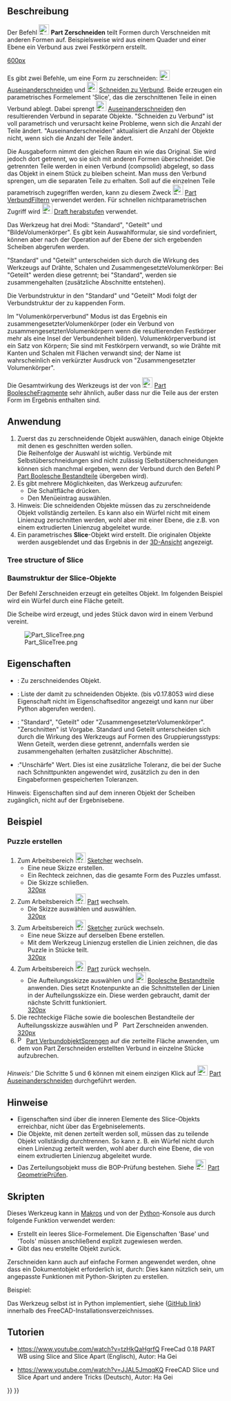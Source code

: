 <languages/>

{{Docnav/de
|[[Part_SliceApart/de|Auseinanderschneiden]]
|[[Part_XOR/de|XOdeR]]
|[[Part_Workbench/de|Part]]
|IconL=Part_SliceApart.svg
|IconR=Part_XOR.svg
|IconC=Workbench_Part.svg
}}

{{GuiCommand/de
|Name=Part Slice
|Name/de=Part Zerschneiden
|MenuLocation=Part → Teilen → Schneiden zu Verbund
|Workbenches=[[Part_Workbench/de|Part]]
|Version=0.17
|SeeAlso=[[Part_BooleanFragments/de|Part BoolescheFragmente]], [[Part_XOR/de|Part XOdeR]], [[Part_CompJoinFeatures/de|Part AuswahlVerbindungsmethoden]], [[Part_Boolean/de|Part BoolescheOperation]]
}}

<span id="Description"></span>
==Beschreibung== 

Der Befehl [[Image:Part_Slice.svg|24px]] '''Part Zerschneiden''' teilt Formen durch Verschneiden mit anderen Formen auf. Beispielsweise wird aus einem Quader und einer Ebene ein Verbund aus zwei Festkörpern erstellt.

[[image:Part_Slice_Demo.png|600px]]

{{Caption|Oben: die Stücke wurden anschließend manuell auseinander bewegt, um das Zerschneiden deutlich zu machen}}

Es gibt zwei Befehle, um eine Form zu zerschneiden: [[Image:Part_SliceApart.svg|24px]][[Part_SliceApart/de|Auseinanderschneiden]] und [[Image:Part_Slice.svg|24px]] [[Part_Slice/de|Schneiden zu Verbund]]. Beide erzeugen ein parametrisches Formelement 'Slice', das die zerschnittenen Teile in einen Verbund ablegt. Dabei sprengt [[Image:Part_SliceApart.svg|24px]] [[Part_SliceApart/de|Auseinanderschneiden]] den resultierenden Verbund in separate Objekte. "Schneiden zu Verbund" ist voll parametrisch und verursacht keine Probleme, wenn sich die Anzahl der Teile ändert. "Auseinanderschneiden" aktualisiert die Anzahl der Objekte nicht, wenn sich die Anzahl der Teile ändert.

Die Ausgabeform nimmt den gleichen Raum ein wie das Original. Sie wird jedoch dort getrennt, wo sie sich mit anderen Formen überschneidet. Die getrennten Teile werden in einen Verbund (compsolid) abgelegt, so dass das Objekt in einem Stück zu bleiben scheint. Man muss den Verbund sprengen, um die separaten Teile zu erhalten. Soll auf die einzelnen Teile parametrisch zugegriffen werden, kann zu diesem Zweck [[Image:Part_CompoundFilter.svg|24px]] [[Part_CompoundFilter/de|Part VerbundFiltern]] verwendet werden. Für schnellen nichtparametrischen Zugriff wird [[Image:Draft_Downgrade.svg|24px]] [[Draft_Downgrade/de|Draft herabstufen]] verwendet.

Das Werkzeug hat drei Modi: "Standard", "Geteilt" und "BildeVolumenkörper". Es gibt kein Auswahlformular, sie sind vordefiniert, können aber nach der Operation auf der Ebene der sich ergebenden Scheiben abgerufen werden.

"Standard" und "Geteilt" unterscheiden sich durch die Wirkung des Werkzeugs auf Drähte, Schalen und ZusammengesetzteVolumenkörper: Bei "Geteilt" werden diese getrennt; bei "Standard", werden sie zusammengehalten (zusätzliche Abschnitte entstehen).

Die Verbundstruktur in den "Standard" und "Geteilt" Modi folgt der Verbundstruktur der zu kappenden Form. 

Im "Volumenkörperverbund" Modus ist das Ergebnis ein zusammengesetzterVolumenkörper (oder ein Verbund von zusammengesetztenVolumenkörpern wenn die resultierenden Festkörper mehr als eine Insel der Verbundenheit bilden). Volumenkörperverbund ist ein Satz von Körpern;  Sie sind mit Festkörpern verwandt, so wie Drähte mit Kanten und Schalen mit Flächen verwandt sind; der Name ist wahrscheinlich ein verkürzter Ausdruck von "Zusammengesetzter Volumenkörper".

Die Gesamtwirkung des Werkzeugs ist der von [[Image:Part_BooleanFragments.svg|24px]] [[Part_BooleanFragments/de|Part BoolescheFragmente]] sehr ähnlich, außer dass nur die Teile aus der ersten Form im Ergebnis enthalten sind.

<span id="Usage"></span>
==Anwendung== 

<div class="mw-translate-fuzzy">
# Zuerst das zu zerschneidende Objekt auswählen, danach einige Objekte mit denen es geschnitten werden sollen. <br/> Die Reihenfolge der Auswahl ist wichtig. Verbünde mit Selbstüberschneidungen sind nicht zulässig (Selbstüberschneidungen können sich manchmal ergeben, wenn der Verbund durch den Befehl [[Image:Part_BooleanFragments.svg|16px]] [[Part_BooleanFragments/de|Part Boolesche Bestandteile]] übergeben wird).
# Es gibt mehrere Möglichkeiten, das Werkzeug aufzurufen:
#* Die Schaltfläche {{Button|[[Image:Part_Slice.svg|24px]] [[Part_Slice/de|Slice to compound]]}} drücken.
#* Den Menüeintrag {{MenuCommand|Part → Aufteilen → Schneiden zu Verbund}} auswählen.
# Hinweisː Die schneidenden Objekte müssen das zu zerschneidende Objekt vollständig zerteilen. Es kann also ein Würfel nicht mit einem Linienzug zerschnitten werden, wohl aber mit einer Ebene, die z.B. von einem extrudierten Linienzug abgeleitet wurde.
# Ein parametrisches '''Slice'''-Objekt wird erstellt. Die originalen Objekte werden ausgeblendet und das Ergebnis in der [[3D_view/de|3D-Ansicht]] angezeigt.
</div>

===Tree structure of Slice ===

<div class="mw-translate-fuzzy">
===Baumstruktur der Slice-Objekte=== 
Der Befehl Zerschneiden erzeugt ein geteiltes Objekt. Im folgenden Beispiel wird ein Würfel durch eine Fläche geteilt.
</div>

Die Scheibe wird erzeugt, und jedes Stück davon wird in einem Verbund vereint.

[[Image:Part_SliceTree.png]]

<span id="Properties"></span>
==Eigenschaften== 

{{TitleProperty|Slice}}

<div class="mw-translate-fuzzy">
{{TitleProperty|Scheiben}}
* {{PropertyData/de|Basis}}: Zu zerschneidendes Objekt.
* {{PropertyData/de|Werkzeuge}}: Liste der damit zu schneidenden Objekte. (bis v0.17.8053 wird diese Eigenschaft nicht im Eigenschaftseditor angezeigt und kann nur über Python abgerufen werden).
* {{PropertyData/de|Modus}}: "Standard", "Geteilt" oder "ZusammengesetzterVolumenkörper". "Zerschnitten" ist Vorgabe. Standard und Geteilt unterscheiden sich durch die Wirkung des Werkzeugs auf Formen des Gruppierungsstyps: Wenn Geteilt, werden diese getrennt, andernfalls werden sie zusammengehalten (erhalten zusätzlicher Abschnitte). 
* {{PropertyData/de|Toleranz}}:"Unschärfe" Wert. Dies ist eine zusätzliche Toleranz, die bei der Suche nach Schnittpunkten angewendet wird, zusätzlich zu den in den Eingabeformen gespeicherten Toleranzen.
</div>

Hinweisː Eigenschaften sind auf dem inneren Objekt der Scheiben zugänglich, nicht auf der Ergebnisebene.

<span id="Example"></span>
==Beispiel==

<span id="Creating_a_Puzzle"></span>
===Puzzle erstellen===

# Zum Arbeitsbereich [[Image:Workbench_Sketcher.svg|24px]] [[Sketcher_Workbench/de|Sketcher]] wechseln.
#* Eine neue Skizze erstellen.
#* Ein Rechteck zeichnen, das die gesamte Form des Puzzles umfasst.
#* Die Skizze schließen.<br/>[[image:slice_example_step1.png|320px]]
# Zum Arbeitsbereich [[Image:Workbench_Part.svg|24px]] [[Part_Workbench|Part]] wechseln. 
#* Die Skizze auswählen und {{MenuCommand|Part → [[Image:Part MakeFace.svg|24px]]  [[Part_MakeFace|Fläche aus Liniezug erstellen]]}} auswählen.<br/>[[image:slice_example_step2.png|320px]]
# Zum Arbeitsbereich [[Image:Workbench_Sketcher.svg|24px]] [[Sketcher_Workbench/de|Sketcher]] zurück wechseln.
#* Eine neue Skizze auf derselben Ebene erstellen.
#* Mit dem Werkzeug Linienzug erstellen die Linien zeichnen, die das Puzzle in Stücke teilt.<br/>[[image:slice_example_step3.png|320px]]
# Zum Arbeitsbereich [[Image:Workbench_Part.svg|24px]] [[Part_Workbench/de|Part]] zurück wechseln.
#* Die Aufteilungsskizze auswählen und [[Image:Part_BooleanFragments.svg|24px]] [[Part_BooleanFragments/de|Boolesche Bestandteile]] anwenden. Dies setzt Knotenpunkte an die Schnittstellen der Linien in der Aufteilungsskizze ein. Diese werden gebraucht, damit der nächste Schritt funktioniert.<br/>[[image:slice_example_step4.png|320px]]
# Die rechteckige Fläche sowie die booleschen Bestandteile der Aufteilungsskizze auswählen und [[Image:Part_Slice.svg|16px]] Part Zerschneiden anwenden.<br/>[[image:slice_example_step5.png|320px]]
# [[Image:Part_ExplodeCompound.svg|16px]] [[Part_ExplodeCompound/de|Part VerbundobjektSprengen]] auf die zerteilte Fläche anwenden, um dem von Part Zerschneiden erstellten Verbund in einzelne Stücke aufzubrechen.

''Hinweis:''' Die Schritte 5 und 6 können mit einem einzigen Klick auf [[Image:Part_SliceApart.svg|24px]] [[Part_SliceApart/de|Part Auseinanderschneiden]] durchgeführt werden.

<span id="Notes"></span>
==Hinweise== 

<div class="mw-translate-fuzzy">
* Eigenschaften sind über die inneren Elemente des Slice-Objekts erreichbar, nicht über das Ergebniselements.
* Die Objekte, mit denen zerteilt werden soll, müssen das zu teilende Objekt vollständig durchtrennen. So kann z. B. ein Würfel nicht durch einen Linienzug zerteilt werden, wohl aber durch eine Ebene, die von einem extrudierten Linienzug abgeleitet wurde.
* Das Zerteilungsobjekt muss die BOP-Prüfung bestehen. Siehe [[Image:Part_CheckGeometry.svg|24px]] [[Part_CheckGeometry/de|Part GeometriePrüfen]].
</div>

<span id="Scripting"></span>
==Skripten== 

Dieses Werkzeug kann in [[Macros/de|Makros]] und von der [[Python/de|Python]]-Konsole aus durch folgende Funktion verwendet werden:
{{Code|code=BOPTools.SplitFeatures.makeSlice(name)}}

* Erstellt ein leeres Slice-Formelement. Die Eigenschaften 'Base' und 'Tools' müssen anschließend explizit zugewiesen werden.
* Gibt das neu erstellte Objekt zurück.

Zerschneiden kann auch auf einfache Formen angewendet werden, ohne dass ein Dokumentobjekt erforderlich ist, durch:
{{Code|code=BOPTools.SplitAPI.slice(base_shape, tool_shapes, mode, tolerance = 0.0)}}
Dies kann nützlich sein, um angepasste Funktionen mit Python-Skripten zu erstellen.

Beispiel:
{{code|code=
import BOPTools.SplitFeatures
j = BOPTools.SplitFeatures.makeSlice(name= 'Slice')
j.Base = FreeCADGui.Selection.getSelection()[0]
j.Tools = FreeCADGui.Selection.getSelection()[1:]
}}

Das Werkzeug selbst ist in Python implementiert, siehe {{FileName|/Mod/Part/BOPTools/SplitFeatures.py}} ([https://github.com/FreeCAD/FreeCAD/blob/master/src/Mod/Part/BOPTools/SplitFeatures.py GitHub link]) innerhalb des FreeCAD-Installationsverzeichnisses.

<span id="Tutorials"></span>
==Tutorien== 

* https://www.youtube.com/watch?v=tzHkQaHgrfQ FreeCad 0.18 PART WB using Slice and Slice Apart (Englisch), Autor: Ha Gei

* https://www.youtube.com/watch?v=JJAL5JmqqKQ FreeCAD Slice und Slice Apart und andere Tricks (Deutsch), Autor: Ha Gei


{{Docnav/de
|[[Part_SliceApart/de|Auseinanderschneiden]]
|[[Part_XOR/de|XOdeR]]
|[[Part_Workbench/de|Part]]
|IconL=Part_SliceApart.svg
|IconR=Part_XOR.svg
|IconC=Workbench_Part.svg
}}

{{Part Tools navi{{#translation:}}}}
{{Userdocnavi{{#translation:}}}}